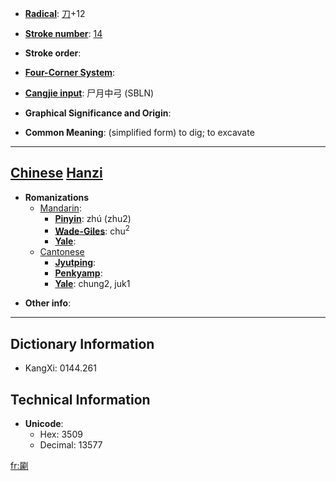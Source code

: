* '''[[Wiktionary:Chinese radical index| Radical]]''': [[Wiktionary:Chinese radical index 刀|刀]]+12

* '''[[Wiktionary:Chinese total strokes index|Stroke number]]''': [[Wiktionary:Chinese total strokes index 14|14]]

* '''Stroke order''': 

* '''[[Wiktionary:Chinese four corner index|Four-Corner System]]''': 

* '''[[Wiktionary:Chinese Cangjie index|Cangjie input]]''': 尸月中弓 (SBLN)

* '''Graphical Significance and Origin''': 

* '''Common Meaning''': (simplified form) to dig; to excavate

----

== [[Chinese]] [[Hanzi]] ==

* '''Romanizations'''
** [[Mandarin]]:
*** '''[[Pinyin]]''': zhú (zhu2)
*** '''[[Wade-Giles]]''': chu<sup>2</sup>
*** '''[[Yale]]''': 
**[[Cantonese]]
***'''[[Jyutping]]''':
***'''[[Penkyamp]]''': 
***'''[[Yale]]''': chung2, juk1

* '''Other info''': 

----

== Dictionary Information ==

* KangXi: 0144.261

== Technical Information ==

* '''Unicode''':
** Hex: 3509
** Decimal: 13577

[[fr:㔉]]